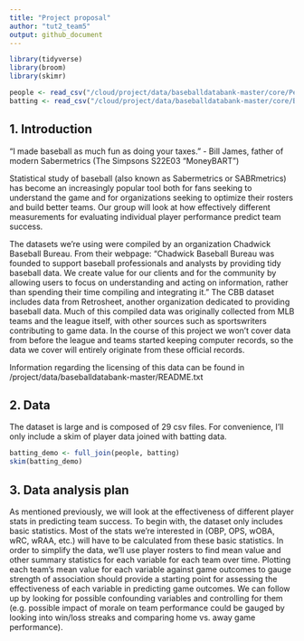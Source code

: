 ```yaml
---
title: "Project proposal"
author: "tut2_team5"
output: github_document
---
```


```r
library(tidyverse)
library(broom)
library(skimr)
```

```r
people <- read_csv("/cloud/project/data/baseballdatabank-master/core/People.csv")
batting <- read_csv("/cloud/project/data/baseballdatabank-master/core/Batting.csv")
```

## 1. Introduction

"I made baseball as much fun as doing your taxes." - Bill James, father of modern Sabermetrics (The Simpsons S22E03 "MoneyBART")

Statistical study of baseball (also known as Sabermetrics or SABRmetrics) has become an increasingly popular tool both for fans seeking to understand the game and for organizations seeking to optimize their rosters and build better teams. Our group will look at how effectively different measurements for evaluating individual player performance predict team success.

The datasets we're using were compiled by an organization Chadwick Baseball Bureau. From their webpage: "Chadwick Baseball Bureau was founded to support baseball professionals and analysts by providing tidy baseball data. We create value for our clients and for the community by allowing users to focus on understanding and acting on information, rather than spending their time compiling and integrating it." The CBB dataset includes data from Retrosheet, another organization dedicated to providing baseball data. Much of this compiled data was originally collected from MLB teams and the league itself, with other sources such as sportswriters contributing to game data. In the course of this project we won't cover data from before the league and teams started keeping computer records, so the data we cover will entirely originate from these official records.

Information regarding the licensing of this data can be found in /project/data/baseballdatabank-master/README.txt

## 2. Data

The dataset is large and is composed of 29 csv files. For convenience, I'll only include a skim of player data joined with batting data. 

```r
batting_demo <- full_join(people, batting)
skim(batting_demo)
```


## 3. Data analysis plan

As mentioned previously, we will look at the effectiveness of different player stats in predicting team success. To begin with, the dataset only includes basic statistics. Most of the stats we're interested in (OBP, OPS, wOBA, wRC, wRAA, etc.) will have to be calculated from these basic statistics. In order to simplify the data, we'll use player rosters to find mean value and other summary statistics for each variable for each team over time. Plotting each team's mean value for each variable against game outcomes to gauge strength of association should provide a starting point for assessing the effectiveness of each variable in predicting game outcomes. We can follow up by looking for possible confounding variables and controlling for them (e.g. possible impact of morale on team performance could be gauged by looking into win/loss streaks and comparing home vs. away game performance).

